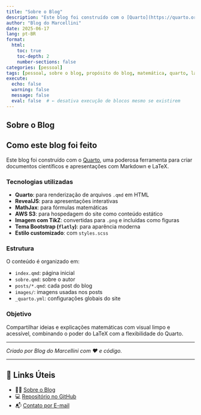 ```yaml
---
title: "Sobre o Blog"
description: "Este blog foi construído com o [Quarto](https://quarto.org), uma poderosa ferramenta para criar documentos científicos e apresentações com Markdown e LaTeX."
author: "Blog do Marcellini"
date: 2025-06-17
lang: pt-BR
format:
  html:
    toc: true
    toc-depth: 2
    number-sections: false
categories: [pessoal]
tags: [pessoal, sobre o blog, propósito do blog, matemática, quarto, latex, ensino, divulgação científica]
execute:
  echo: false
  warning: false
  message: false
  eval: false  # ← desativa execução de blocos mesmo se existirem
---
```


<div class="invisivel">
# Sobre o Blog
</div>

## Como este blog foi feito

Este blog foi construído com o [Quarto](https://quarto.org), uma poderosa ferramenta para criar documentos científicos e apresentações com Markdown e LaTeX.

### Tecnologias utilizadas

- **Quarto**: para renderização de arquivos `.qmd` em HTML
- **RevealJS**: para apresentações interativas
- **MathJax**: para fórmulas matemáticas
- **AWS S3**: para hospedagem do site como conteúdo estático
- **Imagem com TikZ**: convertidas para `.png` e incluídas como figuras
- **Tema Bootstrap (`flatly`)**: para aparência moderna
- **Estilo customizado**: com `styles.scss`

### Estrutura

O conteúdo é organizado em:

- `index.qmd`: página inicial
- `sobre.qmd`: sobre o autor
- `posts/*.qmd`: cada post do blog
- `images/`: imagens usadas nos posts
- `_quarto.yml`: configurações globais do site

### Objetivo

Compartilhar ideias e explicações matemáticas com visual limpo e acessível, combinando o poder do LaTeX com a flexibilidade do Quarto.

---

*Criado por Blog do Marcellini com ❤️ e código.*

---

## 🔗 Links Úteis

- 🧑‍🏫 [Sobre o Blog](../../posts/pessoal/sobre-o-blog.html)
- 💻 [Repositório no GitHub](https://github.com/marcellini-celso/blog-marcellini)
- 📬 [Contato por E-mail](mailto:prof.marcellini@gmail.com)
